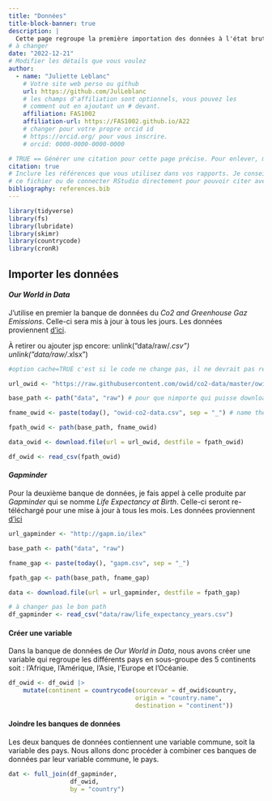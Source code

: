 ```yaml
---
title: "Données"
title-block-banner: true
description: | 
  Cette page regroupe la première importation des données à l'état brute ainsi que les manipulation de bases. 
# à changer
date: "2022-12-21"
# Modifier les détails que vous voulez
author:
  - name: "Juliette Leblanc"
    # Votre site web perso ou github
    url: https://github.com/JulLeblanc
    # les champs d'affiliation sont optionnels, vous pouvez les
    # comment out en ajoutant un # devant.
    affiliation: FAS1002
    affiliation-url: https://FAS1002.github.io/A22
    # changer pour votre propre orcid id
    # https://orcid.org/ pour vous inscrire.
    # orcid: 0000-0000-0000-0000

# TRUE == Générer une citation pour cette page précise. Pour enlever, mettre false.
citation: true
# Inclure les références que vous utilisez dans vos rapports. Je conseille Zotero pour construire
# ce fichier ou de connecter RStudio directement pour pouvoir citer avec @nom-de-reference.
bibliography: references.bib
---
```


```r

library(tidyverse)
library(fs)
library(lubridate)
library(skimr)
library(countrycode)
library(cronR)
```

## Importer les données

#### *Our World in Data* 

J'utilise en premier la banque de données du *Co2 and Greenhouse Gaz Emissions*. Celle-ci sera mis à jour à tous les jours. 
Les données proviennent [d'ici](https://raw.githubusercontent.com/owid/co2-data/master/owid-co2-data.csv).

À retirer ou ajouter jsp encore:
unlink("data/raw/*.csv")
unlink("data/raw/*.xlsx")


```r
#option cache=TRUE c'est si le code ne change pas, il ne devrait pas redownloader le fichier

url_owid <- "https://raw.githubusercontent.com/owid/co2-data/master/owid-co2-data.csv"

base_path <- path("data", "raw") # pour que nimporte qui puisse download avec le chemin relatif

fname_owid <- paste(today(), "owid-co2-data.csv", sep = "_") # name the file with today's date

fpath_owid <- path(base_path, fname_owid) 

data_owid <- download.file(url = url_owid, destfile = fpath_owid)

df_owid <- read_csv(fpath_owid)
```

#### *Gapminder*

Pour la deuxième banque de données, je fais appel à celle produite par *Gapminder* qui se nomme *Life Expectancy at Birth*. Celle-ci seront re-téléchargé pour une mise à jour à tous les mois.
Les données proviennent [d'ici]()

```r
url_gapminder <- "http://gapm.io/ilex"

base_path <- path("data", "raw")

fname_gap <- paste(today(), "gapm.csv", sep = "_")

fpath_gap <- path(base_path, fname_gap)

data <- download.file(url = url_gapminder, destfile = fpath_gap)

# à changer pas le bon path
df_gapminder <- read_csv("data/raw/life_expectancy_years.csv")
```

#### Créer une variable

Dans la banque de données de _Our World in Data_, nous avons créer une variable qui regroupe les différents pays en sous-groupe des 5 continents soit : l'Afrique, l'Amérique, l'Asie, l'Europe et l'Océanie.
```r
df_owid <- df_owid |> 
    mutate(continent = countrycode(sourcevar = df_owid$country,
                                   origin = "country.name",
                                   destination = "continent"))
```

#### Joindre les banques de données

Les deux banques de données contiennent une variable commune, soit la variable des pays. Nous allons donc procéder à combiner ces banques de données par leur variable commune, le pays.

```r
dat <- full_join(df_gapminder,
                 df_owid,
                 by = "country")
```



